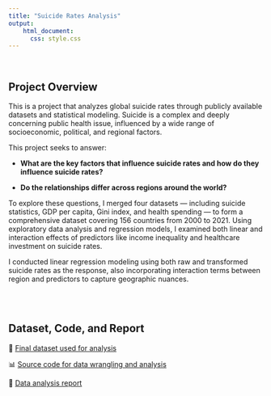 ```yaml
---
title: "Suicide Rates Analysis"
output: 
    html_document:
      css: style.css
---
```


\

## Project Overview

This is a project that analyzes global suicide rates through publicly available datasets and statistical modeling. Suicide is a complex and deeply concerning public health issue, influenced by a wide range of socioeconomic, political, and regional factors.

This project seeks to answer:

- **What are the key factors that influence suicide rates and how do they influence suicide rates?**

- **Do the relationships differ across regions around the world?**

To explore these questions, I merged four datasets — including suicide statistics, GDP per capita, Gini index, and health spending — to form a comprehensive dataset covering 156 countries from 2000 to 2021. Using exploratory data analysis and regression models, I examined both linear and interaction effects of predictors like income inequality and healthcare investment on suicide rates.

I conducted linear regression modeling using both raw and transformed suicide rates as the response, also incorporating interaction terms between region and predictors to capture geographic nuances.

\
\

## Dataset, Code, and Report

📄 [Final dataset used for analysis](https://github.com/bluenut15/JSC370-project-web/blob/main/final_report/final_dataset.csv)

📊 [Source code for data wrangling and analysis](https://github.com/bluenut15/JSC370-project-web/blob/main/final_report/final_report.Rmd)

🔎 [Data analysis report](https://github.com/bluenut15/JSC370-project-web/blob/main/final_report/final_report.pdf)